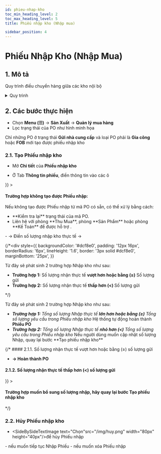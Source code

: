 ```yaml
---
id: phieu-nhap-kho
toc_min_heading_level: 2
toc_max_heading_level: 5
title: Phiếu nhập kho (Nhập mua)

sidebar_position: 4
---
```




# Phiếu Nhập Kho (Nhập Mua)
## 1. Mô tả
Quy trình điều chuyển hàng giữa các kho nội bộ
<details>

<summary>Quy trình</summary>


<iframe
  frameBorder="0"
  style={{ width: '100%', height: '1000px' }}
  src="https://viewer.diagrams.net/?tags=%7B%7D&lightbox=1&highlight=0000FF&edit=_blank&layers=1&nav=1&title=Nh%E1%BA%ADp%20kho.drawio&dark=auto#Uhttps%3A%2F%2Fdrive.google.com%2Fuc%3Fid%3D1YgJCPpOHZfUXA5aR27Hq1P6axe17tTCE%26export%3Ddownload">
</iframe>

</details>

## 2. Các bước thực hiện

- Chọn **Menu (☰)** → **Sản Xuất** → **Quản lý mua hàng**
- Lọc trạng thái của PO như hình minh họa

<WarningText>Chỉ những PO ở trạng thái **Gửi nhà cung cấp** và loại PO phải là **Gia công** hoặc **FOB** mới tạo được phiếu nhập kho</WarningText>     
<CustomImage src="/img/trang-thai-po.png" alt="Ảnh Điều chuyển kho" />

### 2.1. **Tạo** Phiếu nhập kho

- Mở **Chi tiết** của **Phiếu nhập kho**
<CustomImage src="/img/dieuchuyen16.png" alt="Ảnh Điều chuyển kho" />

- Ở Tab **Thông tin phiếu**, điền thông tin vào các ô
<CustomImage src="/img/tao-moi-phieu-nhap.png" alt="Ảnh Điều chuyển kho" />
<div style={{
  padding: '16px',
  borderRadius: '8px',
  lineHeight: '1.6',
  marginBottom : '35px',
  border: '2px solid  #f28b82' // đỏ đậm, bạn có thể đổi mã màu nếu muốn nhạt hơn

}} >

<h4 style={{ color: '#d32f2f' }}>
  <strong>Trường hợp không tạo được Phiếu nhập:</strong>
</h4>
<p>
  Nếu không tạo được Phiếu nhập từ mã PO có sẵn, có thể xử lý bằng cách:
</p>
<ul>
  <li>**Kiểm tra lại** trạng thái của mã PO.</li>
  <li>Liên hệ với phòng **Thu Mua**, phòng **Sản Phẩm** hoặc phòng **Kế Toán** để được hỗ trợ .</li>
</ul>
</div>
- <SideBySideTextImage text="Chọn"src="/img/bat-dau-dem.png" width="80px" height="40px"/> → Điền số lượng nhập kho thực tế → <SideBySideTextImage text="Chọn"src="/img/nhap-kho.png" width="80px" height="40px"/>
<CustomImage src="/img/nhap-kho-ne.png" alt="Ảnh Điều chuyển kho" />

{/*<div
  style={{
    backgroundColor: '#dcf8e0', 
    padding: '12px 16px',
    borderRadius: '6px',
    lineHeight: '1.6',
    border: '3px solid #dcf8e0',
    marginBottom: '25px',
  }}
>
  <p>Từ đây sẽ phát sinh 2 trường hợp Nhập kho như sau:</p>
  <ul style={{ marginLeft: '20px', paddingLeft: '16px' }}>
    <li><strong>Trường hợp 1:</strong> Số lượng nhận thực tế <strong>vượt hơn hoặc bằng (≥)</strong> Số lượng gửi</li>
    <li><strong>Trường hợp 2:</strong> Số lượng nhận thực tế <strong>thấp hơn (&lt;) </strong> Số lượng gửi</li>
  </ul>
</div>*/}

<div  style={{
  backgroundColor: '#fff8e1', 
  padding: '16px',
  borderRadius: '8px',
  lineHeight: '1.6',
  marginBottom : '35px',
  border: '3px solid #fff8e1'
}} >
<p>
  Từ đây sẽ phát sinh 2 trường hợp Nhập kho như sau:
</p>

  <ul style={{ marginLeft: '20px' }}>
    <li>
      <em><strong>Trường hợp 1:</strong> Tổng số lượng Nhập thực tế <strong><span style={{ color: '#d32f2f' }}>lớn hơn hoặc bằng</span> (≥)</strong> Tổng số lượng yêu cầu trong Phiếu nhập kho</em>    
      Hệ thống tự động hoàn thành <strong>Phiếu PO</strong>
    </li>
    <li>
      <em><strong>Trường hợp 2:</strong> Tổng số lượng Nhập thực tế <strong><span style={{ color: '#d32f2f' }}>nhỏ hơn</span> (&lt;)</strong> Tổng số lượng yêu cầu trong Phiếu nhập kho</em>   
      Nếu người dùng muốn cập nhật số lượng Nhập, quay lại bước **Tạo phiếu nhập kho**
    </li>
  </ul></div>

{/* #### 2.1.1. Số lượng nhận thực tế vượt hơn hoặc bằng (≥) số lượng gửi
<CustomImage src="/img/nhap-kho-ne1.png" alt="Ảnh Điều chuyển kho" />
  - **→ Hoàn thành PO**
#### 2.1.2. Số lượng nhận thực tế thấp hơn (&lt;) số lượng gửi
<CustomImage src="/img/nhap-kho-ne2.png" alt="Ảnh Điều chuyển kho" />

<div style={{
  padding: '16px',
  borderRadius: '8px',
  lineHeight: '1.6',
  marginBottom : '35px',
  border: '1.5px solid  #cdd9c3' // đỏ đậm, bạn có thể đổi mã màu nếu muốn nhạt hơn

}} >

<h4 style={{ color: '#556b4e' }}>
  <strong>Trường hợp muốn bổ sung số lượng nhập, hãy quay lại bước Tạo phiếu nhập kho</strong>
</h4>
</div>
*/} 

### 2.2. **Hủy** Phiếu nhập kho
- <SideBySideTextImage text="Chọn"src="/img/huy.png" width="80px" height="40px"/>để hủy Phiếu nhập

<CustomImage src="/img/huy-phieu-nhap.png" alt="Ảnh Điều chuyển kho" />
- <SideBySideTextImage text="Chọn"src="/img/mo-lai.png" width="80px" height="40px"/>nếu muốn tiếp tục Nhập Phiếu
- <SideBySideTextImage text="Chọn"src="/img/xoa.png" width="80px" height="40px"/> nếu muốn xóa Phiếu nhập
<CustomImage src="/img/huy-phieu-nhap1.png" alt="Ảnh Điều chuyển kho" />
